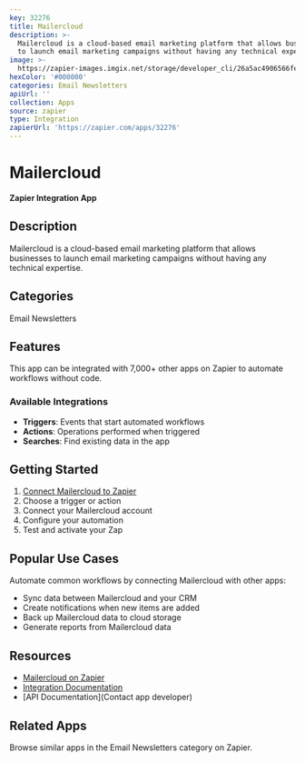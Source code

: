 ```yaml
---
key: 32276
title: Mailercloud
description: >-
  Mailercloud is a cloud-based email marketing platform that allows businesses
  to launch email marketing campaigns without having any technical expertise.
image: >-
  https://zapier-images.imgix.net/storage/developer_cli/26a5ac4906566fe5ea015a66f0c7af92.png?auto=format%2Ccompress&ixlib=python-3.0.0&q=50
hexColor: '#000000'
categories: Email Newsletters
apiUrl: ''
collection: Apps
source: zapier
type: Integration
zapierUrl: 'https://zapier.com/apps/32276'
---
```

# Mailercloud

**Zapier Integration App**

## Description

Mailercloud is a cloud-based email marketing platform that allows businesses to launch email marketing campaigns without having any technical expertise.

## Categories

Email Newsletters

## Features

This app can be integrated with 7,000+ other apps on Zapier to automate workflows without code.

### Available Integrations

- **Triggers**: Events that start automated workflows
- **Actions**: Operations performed when triggered
- **Searches**: Find existing data in the app

## Getting Started

1. [Connect Mailercloud to Zapier](https://zapier.com/apps/32276)
2. Choose a trigger or action
3. Connect your Mailercloud account
4. Configure your automation
5. Test and activate your Zap

## Popular Use Cases

Automate common workflows by connecting Mailercloud with other apps:

- Sync data between Mailercloud and your CRM
- Create notifications when new items are added
- Back up Mailercloud data to cloud storage
- Generate reports from Mailercloud data

## Resources

- [Mailercloud on Zapier](https://zapier.com/apps/32276)
- [Integration Documentation](https://zapier.com/apps/32276/integrations)
- [API Documentation](Contact app developer)

## Related Apps

Browse similar apps in the Email Newsletters category on Zapier.
